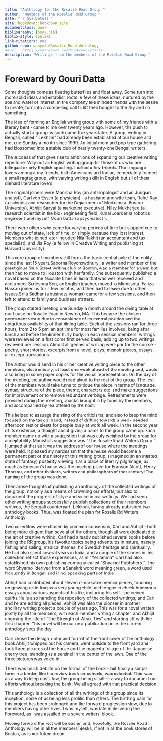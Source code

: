 ```yaml
--- 
title: "Anthology for the Rosalie Road Group "
author: "Members of the Rosalie Road Group "
date: "`r Sys.Date()`"
site: bookdown::bookdown_site
documentclass: book
bibliography: [book.bib]
biblio-style: apalike
link-citations: yes
github-repo: sanyala/Rosalie_Road_Anthology
##url: 'http\://seankross.com/bookdown-start/'
description: "Writings from the members of the Rosalie Road Group."
---
```


# Foreward by Gouri Datta{-}

Some thoughts come as fleeting butterflies and float away. Some turn into more solid ideas and establish roots. A few of these ideas, nurtured by the soil and water of interest, in the company like minded friends with the desire to create, turn into a compelling call to lift their boughs to the sky and do something. 

The idea of forming an English writing group with some of my friends with a literary bent - came to me over twenty years ago. However, the push to actually start a group as such came five years later. A group, writing in Bengali, called “ Lekhoni” had already been established at our house and met one Sunday a month since 1999. An initial mom and pop type gathering had blossomed into a stable club of nearly twenty-one Bengali writers.

The success of that gave rise to ambitions of expanding our creative writing repertoire. Why not an English writing group for those of us who are bilingual or only English speaking. I called a few friends. The language lovers amongst my friends, both Americans and Indian, immediately formed a small ragtag group, with varying writing skills in English but all of them diehard literature lovers.

The original joiners were Manisha Roy (an anthropologist and an Jungian analyst), Carl von Essen (a physician) - a husband and wife team, Rahul Ray (a scientist and researcher for the Department of Medicine at Boston University), Abhijit Sanyal (a marketing executive), Nilay Mukherjee (a research scientist in the bio- engineering field, Kunal Joarder (a robotics engineer ) and myself, Gouri Datta (a psychiatrist ).

There were others who came for varying periods of time but stopped due to moving out of state, lack of time, or simply because they lost interest. Members who joined later included Nila Rakhit (an accountant and tax specialist), and Jia Roy (a fellow in Creative Writing and publishing at Harvard University)

This core group of members still forms the basic central axle of the entity since the last 15 years.Saborna  Roychowdhury , a writer and member of the prestigious Grub Street writing club of Boston, was a member for a year, but then had to move to Houston with her family. She subsequently published a novel based on the Naxalite times in India that was well received and acclaimed.  Sudeshna Sen, an English teacher, moved to Minnesota. Fariza Hassan joined us for a few months, and then had to leave due to other issues.Srila Sridhar (a business woman) came for a few sessions, and then left to attend to family and business matters. 

The group started meeting one Sunday a month around the dining table at our house on Rosalie Road in Newton, MA. This became the chosen permanent venue due to convenience of its central position and the ubiquitous availability of that dining table. Each of the sessions ran for three hours, from 2 to 5 pm, an apt time for most families involved, being after lunch and before the dinner hurly burly. In each session members’ writings were reviewed on a first come first served basis, adding up to two writings reviewed per session. Almost all genres of writing were par for the course - poetry, short stories, excerpts from a novel, plays, memoir pieces, essays, all except translations.

The author would send in his or her creative writing piece to the other members, electronically, at least one week ahead of the meeting and, would also bring in some paper copies for the visual representation. On the day of the meeting, the author would read aloud to the rest of the group. The rest of the members would take turns to critique the piece in terms of language, syntax, structure of the piece, theme, characters etc. and make suggestions for improvement or to remove redundant verbiage. Refreshments were provided during the meeting, snacks brought in by turns by the members, and accompanied by tea offered by the host. 

This helped to assuage the sting of the criticisms, and also to keep the mind focused on the task at hand, instead of drifting towards a well - needed afternoon rest or siesta for people busy at work all week. In the second year of its existence, a thought about giving a name to the group came up. Each member came up with a suggestion that was duly weighed by the group for acceptability. Manisha’s suggestion was “The Rosalie Road Writers Group “. I jumped at that as it was the address of our house where the meetings were held. It pleased my narcissism that the house would become a permanent part of the history of this writing group, I imagined (in an inflated state of fantasy) posterity viewing it as a place of literary pilgrimage, as much as Emerson’s house was the meeting place for Branson Alcott, Henry Thoreau, and other thinkers, writers and philosophers of that century! The naming of the group was done.

Then arose thoughts of publishing an anthology of the collected writings of the group, not only as a means of crowning our efforts, but also to document the progress of style and voice in our writings. We had seen other writing groups successfully publish collections of their members writings, the Bengali counterpart, Lekhoni, having already published two anthology books.  Thus, was floated the plan for Rosalie Rd Writers Anthology. 

Two co-editors were chosen by common consensus, Carl and Abhijit - both being more diligent than several of the others, though all were dedicated to the art of creative writing. Carl had already published several books before joining the RR group, his favorite topics being adventures in nature, namely fishing and sailing, medical themes, his Swedish heritage and spirituality. He had also spent several years in India, and a couple of the stories in this collection reflect those experiences, as in   “Yelllamma“. Carl had also established his own publishing company called “Shyamol Publishers “. The word Shyamol ‘derived from a Sanskrit word meaning green, a word used frequently in Bengali and Hindi speaking parts of India.

Abhijit had contributed about eleven remarkable memoir pieces, touching on growing up in Iraq as a very young child, and tongue in cheek humorous essays about various aspects of his life, including his self - perceived quirks.He is also handling the repository of the collected writings, and Carl and he are editing all pieces. Abhijit was also the pioneer in another ancillary writing project a couple of years ago, This was for a novel written jointly by all the members, with each member writing a chapter, and Abhijit choosing the title of “The Strength of Weak Ties“ and starting off with the first chapter. This novel will be our next publication once the current anthology sees the day. 

Carl chose the design, color and format of the front cover of the anthology book.Abhijit whipped out his camera, went outside to the front yard and took three pictures of the house and the magenta foliage of the Japanese cherry tree, standing as a sentinel in the center of the lawn. One of the three pictures was voted in.

There was much debate on the format of the book - but finally a simple form in a binder, like the review book for schools, was selected. This-was as a way to keep costs low, the group being small — a way to document our efforts without breaking the bank. We all agreed with that practical decision.

This anthology is a collection of all the writings of this group since its inception, some of us being less prolific than others. The birthing pain for this project has been prolonged and the forward progression slow, due to members having other lives. I was myself, was late in delivering the Foreword, as I was assailed by a severe writers’ block.

Moving forward the rest will be easier, and, hopefully, the Rosalie Road Anthology will be in all the members’ desks, if not in all the book stores of Boston, as is our future dream.
